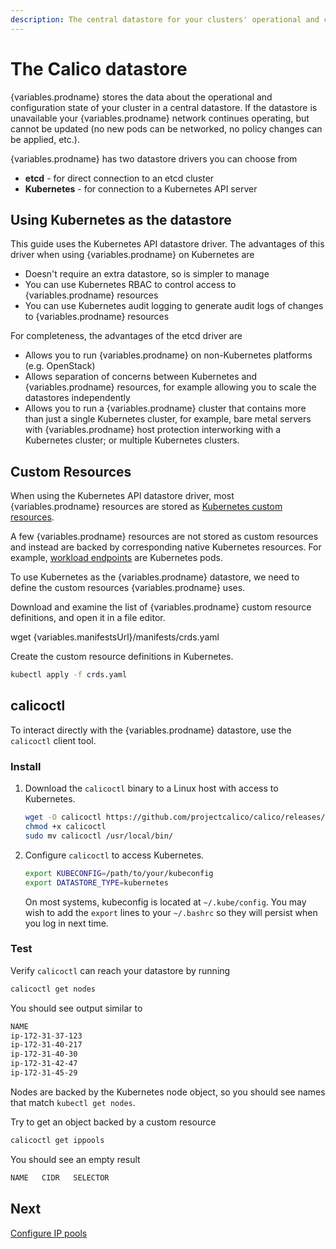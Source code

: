 ```yaml
---
description: The central datastore for your clusters' operational and configuration state.
---
```



# The Calico datastore

{variables.prodname} stores the data about the operational and configuration state of your cluster in a central datastore. If the datastore is unavailable
your {variables.prodname} network continues operating, but cannot be updated (no new pods can be networked, no policy changes can be applied, etc.).

{variables.prodname} has two datastore drivers you can choose from

- **etcd** - for direct connection to an etcd cluster
- **Kubernetes** - for connection to a Kubernetes API server

## Using Kubernetes as the datastore

This guide uses the Kubernetes API datastore driver. The advantages of this driver when using {variables.prodname} on Kubernetes are

- Doesn't require an extra datastore, so is simpler to manage
- You can use Kubernetes RBAC to control access to {variables.prodname} resources
- You can use Kubernetes audit logging to generate audit logs of changes to {variables.prodname} resources

For completeness, the advantages of the etcd driver are

- Allows you to run {variables.prodname} on non-Kubernetes platforms (e.g. OpenStack)
- Allows separation of concerns between Kubernetes and {variables.prodname} resources, for example allowing you to scale the datastores independently
- Allows you to run a {variables.prodname} cluster that contains more than just a single Kubernetes cluster, for example, bare metal servers with {variables.prodname}
  host protection interworking with a Kubernetes cluster; or multiple Kubernetes clusters.

## Custom Resources

When using the Kubernetes API datastore driver, most {variables.prodname} resources are stored as [Kubernetes custom resources](https://kubernetes.io/docs/concepts/extend-kubernetes/api-extension/custom-resources/).

A few {variables.prodname} resources are not stored as custom resources and instead are backed by corresponding native Kubernetes resources. For example, [workload endpoints](../../../reference/resources/workloadendpoint.mdx) are Kubernetes pods.

To use Kubernetes as the {variables.prodname} datastore, we need to define the custom resources {variables.prodname} uses.

Download and examine the list of {variables.prodname} custom resource definitions, and open it in a file editor.

<CodeBlock language='bash'>
wget {variables.manifestsUrl}/manifests/crds.yaml
</CodeBlock>

Create the custom resource definitions in Kubernetes.

```bash
kubectl apply -f crds.yaml
```

## calicoctl

To interact directly with the {variables.prodname} datastore, use the `calicoctl` client tool.

### Install

1. Download the `calicoctl` binary to a Linux host with access to Kubernetes.

   ```bash
   wget -O calicoctl https://github.com/projectcalico/calico/releases/latest/download/calicoctl-linux-amd64
   chmod +x calicoctl
   sudo mv calicoctl /usr/local/bin/
   ```

1. Configure `calicoctl` to access Kubernetes.

   ```bash
   export KUBECONFIG=/path/to/your/kubeconfig
   export DATASTORE_TYPE=kubernetes
   ```

   On most systems, kubeconfig is located at `~/.kube/config`. You may wish to add the `export` lines to your `~/.bashrc` so they will persist when you log in next time.

### Test

Verify `calicoctl` can reach your datastore by running

```bash
calicoctl get nodes
```

You should see output similar to

```bash
NAME
ip-172-31-37-123
ip-172-31-40-217
ip-172-31-40-30
ip-172-31-42-47
ip-172-31-45-29
```

Nodes are backed by the Kubernetes node object, so you should see names that match `kubectl get nodes`.

Try to get an object backed by a custom resource

```bash
calicoctl get ippools
```

You should see an empty result

```bash
NAME   CIDR   SELECTOR

```

## Next

[Configure IP pools](configure-ip-pools.mdx)
